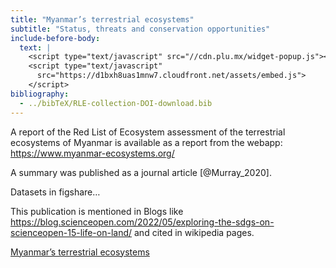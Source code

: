 ```yaml
---
title: "Myanmar’s terrestrial ecosystems"
subtitle: "Status, threats and conservation opportunities"
include-before-body:
  text: |
    <script type="text/javascript" src="//cdn.plu.mx/widget-popup.js"></script>
    <script type="text/javascript" 
      src="https://d1bxh8uas1mnw7.cloudfront.net/assets/embed.js">
    </script>
bibliography: 
  - ../bibTeX/RLE-collection-DOI-download.bib
---
```


A report of the Red List of Ecosystem assessment of the terrestrial ecosystems of Myanmar is available as a report from the webapp: <https://www.myanmar-ecosystems.org/>

A summary was published as a journal article [@Murray_2020].

Datasets in figshare...


This publication is mentioned in Blogs like <https://blog.scienceopen.com/2022/05/exploring-the-sdgs-on-scienceopen-15-life-on-land/> and cited in wikipedia pages.

<a href="https://plu.mx/plum/a/?doi=10.1016/j.biocon.2020.108834" data-popup="right" data-size="large" class="plumx-plum-print-popup" data-site="plum" data-hide-when-empty="true">Myanmar’s terrestrial ecosystems</a>

<div class='altmetric-embed' data-badge-type='donut' data-doi="10.1016/j.biocon.2020.108834"></div>

